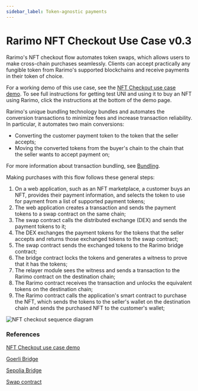 ```yaml
---
sidebar_label: Token-agnostic payments
---
```


# Rarimo NFT Checkout Use Case v0.3

Rarimo's NFT checkout flow automates token swaps, which allows users to make cross-chain purchases seamlessly.
Clients can accept practically any fungible token from Rarimo's supported blockchains and receive payments in their token of choice.

For a working demo of this use case, see the [NFT Checkout use case demo](https://nft-checkout.rarimo.com/).
To see full instructions for getting test UNI and using it to buy an NFT using Rarimo, click the instructions at the bottom of the demo page.

Rarimo's unique bundling technology bundles and automates the conversion transactions to minimize fees and increase transaction reliability.
In particular, it automates two main conversions:

- Converting the customer payment token to the token that the seller accepts;
- Moving the converted tokens from the buyer's chain to the chain that the seller wants to accept payment on;

For more information about transaction bundling, see [Bundling](../overview/bundling).

Making purchases with this flow follows these general steps:

1. On a web application, such as an NFT marketplace, a customer buys an NFT, provides their payment information, and selects the token to use for payment from a list of supported payment tokens;
1. The web application creates a transaction and sends the payment tokens to a swap contract on the same chain;
1. The swap contract calls the distributed exchange (DEX) and sends the payment tokens to it;
1. The DEX exchanges the payment tokens for the tokens that the seller accepts and returns those exchanged tokens to the swap contract;
1. The swap contract sends the exchanged tokens to the Rarimo bridge contract;
1. The bridge contract locks the tokens and generates a witness to prove that it has the tokens;
1. The relayer module sees the witness and sends a transaction to the Rarimo contract on the destination chain;
1. The Rarimo contract receives the transaction and unlocks the equivalent tokens on the destination chain;
1. The Rarimo contract calls the application's smart contract to purchase the NFT, which sends the tokens to the seller's wallet on the destination chain and sends the purchased NFT to the customer's wallet;

![NFT checkout sequence diagram](/img/nft-settlement.png)

### References

[NFT Checkout use case demo](https://nft-checkout.rarimo.com/)

[Goerli Bridge](https://goerli.etherscan.io/address/0x6EA0C45bAC29a2A2769ec14f4BCD959b07780106)

[Sepolia Bridge](https://sepolia.etherscan.io/address/0x300f5ee2409c999eba1bfdadb4cf5d16a45500ac)

[Swap contract](https://goerli.etherscan.io/address/0x1840Bc40c28af54dF509A7e5dfC31723E5331d4D)
